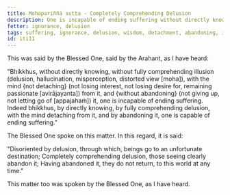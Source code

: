 ```yaml
---
title: Mohapariññā sutta - Completely Comprehending Delusion
description: One is incapable of ending suffering without directly knowing, not completely comprehending delusion, without the mind not detaching from it and without abandoning it. One is capable of ending suffering by directly knowing, by fully comprehending delusion, with the mind detaching from it, and by abandoning it.
fetter: ignorance, delusion
tags: suffering, ignorance, delusion, wisdom, detachment, abandoning, iti
id: iti11
---
```


This was said by the Blessed One, said by the Arahant, as I have heard:

"Bhikkhus, without directly knowing, without fully comprehending illusion (delusion, hallucination, misperception, distorted view [moha]), with the mind \{not detaching} (not losing interest, not losing desire for, remaining passionate [avirājayanta]) from it, and \{without abandoning} (not giving up, not letting go of [appajahaṁ]) it, one is incapable of ending suffering. Indeed bhikkhus, by directly knowing, by fully comprehending delusion, with the mind detaching from it, and by abandoning it, one is capable of ending suffering."

The Blessed One spoke on this matter. In this regard, it is said:

"Disoriented by delusion, through which,
beings go to an unfortunate destination;
Completely comprehending delusion,
those seeing clearly abandon it;
Having abandoned it, they do not return,
to this world at any time."

This matter too was spoken by the Blessed One, as I have heard.